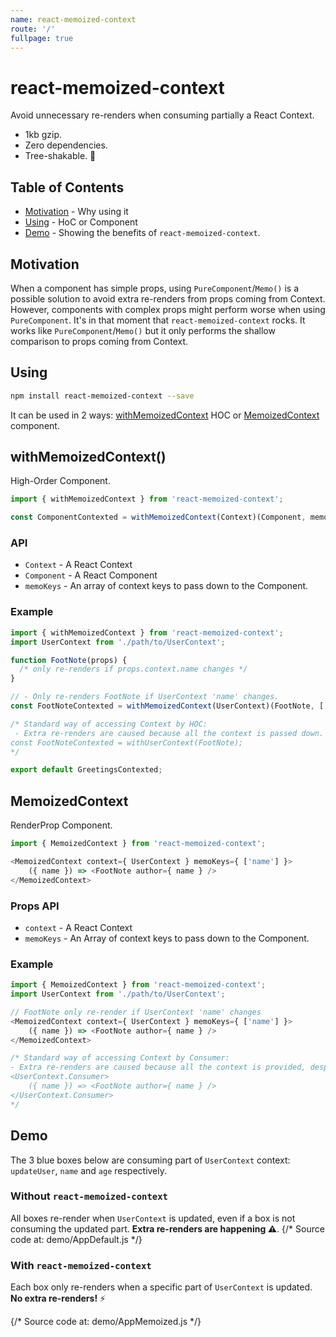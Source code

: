 ```yaml
---
name: react-memoized-context
route: '/'
fullpage: true
---
```



# react-memoized-context

Avoid unnecessary re-renders when consuming partially a React Context.

- 1kb gzip.
- Zero dependencies.
- Tree-shakable. 🌴

## Table of Contents
- [Motivation](#motivation) - Why using it
- [Using](#using) - HoC or Component
- [Demo](#demo) - Showing the benefits of `react-memoized-context`.

## Motivation
When a component has simple props, using `PureComponent`/`Memo()` is a possible solution to avoid extra re-renders from props coming from Context. However, components with complex props might perform worse when using `PureComponent`. It's in that moment that `react-memoized-context` rocks. It works like `PureComponent`/`Memo()` but it only performs the shallow comparison to props coming from Context.


## Using

```bash
npm install react-memoized-context --save
```

It can be used in 2 ways: [withMemoizedContext](#withmemoizedcontext) HOC or [MemoizedContext](#memoizedcontext) component.

## withMemoizedContext()
High-Order Component.

```js
import { withMemoizedContext } from 'react-memoized-context';

const ComponentContexted = withMemoizedContext(Context)(Component, memoKeys);
```

### API
- `Context` - A React Context
- `Component` - A React Component
- `memoKeys` - An array of context keys to pass down to the Component.

### Example

```js
import { withMemoizedContext } from 'react-memoized-context';
import UserContext from './path/to/UserContext';

function FootNote(props) {
  /* only re-renders if props.context.name changes */
}

// - Only re-renders FootNote if UserContext 'name' changes.
const FootNoteContexted = withMemoizedContext(UserContext)(FootNote, ['name']);

/* Standard way of accessing Context by HOC:
 - Extra re-renders are caused because all the context is passed down.
const FootNoteContexted = withUserContext(FootNote);
*/

export default GreetingsContexted;
```

## MemoizedContext
RenderProp Component.

```js
import { MemoizedContext } from 'react-memoized-context';

<MemoizedContext context={ UserContext } memoKeys={ ['name'] }>
    ({ name }) => <FootNote author={ name } />
</MemoizedContext>
```

### Props API
- `context` - A React Context
- `memoKeys` - An Array of context keys to pass down to the Component.

### Example

```js
import { MemoizedContext } from 'react-memoized-context';
import UserContext from './path/to/UserContext';

// FootNote only re-render if UserContext 'name' changes
<MemoizedContext context={ UserContext } memoKeys={ ['name'] }>
    ({ name }) => <FootNote author={ name } />
</MemoizedContext>

/* Standard way of accessing Context by Consumer:
- Extra re-renders are caused because all the context is provided, despite of only name being used.
<UserContext.Consumer>
    ({ name }) => <FootNote author={ name } />
</UserContext.Consumer>
*/
```

## Demo

The 3 blue boxes below are consuming part of `UserContext` context: `updateUser`, `name` and `age` respectively.

### Without `react-memoized-context`
All boxes re-render when `UserContext` is updated, even if a box is not consuming the updated part. **Extra re-renders are happening ⚠️**.
<Playground>
    {/* Source code at: demo/AppDefault.js */}
    <AppDefault />
</Playground>

### With `react-memoized-context`
Each box only re-renders when a specific part of `UserContext` is updated. **No extra re-renders!** ⚡️

<Playground>
    {/* Source code at: demo/AppMemoized.js */}
    <AppMemoized />
</Playground>
